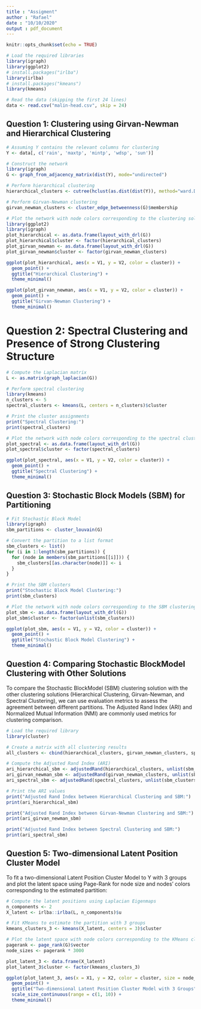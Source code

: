 ---
title : "Assigment"
author : "Rafael"
date : "10/10/2020"
output : pdf_document
---

```{r setup, include=FALSE}
knitr::opts_chunk$set(echo = TRUE)
```

```{r}
# Load the required libraries
library(igraph)
library(ggplot2)
# install.packages("irlba")
library(irlba)
# install.packages("kmeans")
library(kmeans)

# Read the data (skipping the first 24 lines)
data <- read.csv("malin-head.csv", skip = 24)
```

## Question 1: Clustering using Girvan-Newman and Hierarchical Clustering
```{r}
# Assuming Y contains the relevant columns for clustering
Y <- data[, c('rain', 'maxtp', 'mintp', 'wdsp', 'sun')]

# Construct the network
library(igraph)
G <- graph_from_adjacency_matrix(dist(Y), mode="undirected")

# Perform hierarchical clustering
hierarchical_clusters <- cutree(hclust(as.dist(dist(Y)), method="ward.D2"), k = 5)

# Perform Girvan-Newman clustering
girvan_newman_clusters <- cluster_edge_betweenness(G)$membership

# Plot the network with node colors corresponding to the clustering solutions
library(ggplot2)
library(igraph)
plot_hierarchical <- as.data.frame(layout_with_drl(G))
plot_hierarchical$cluster <- factor(hierarchical_clusters)
plot_girvan_newman <- as.data.frame(layout_with_drl(G))
plot_girvan_newman$cluster <- factor(girvan_newman_clusters)

ggplot(plot_hierarchical, aes(x = V1, y = V2, color = cluster)) +
  geom_point() +
  ggtitle("Hierarchical Clustering") +
  theme_minimal()

ggplot(plot_girvan_newman, aes(x = V1, y = V2, color = cluster)) +
  geom_point() +
  ggtitle("Girvan-Newman Clustering") +
  theme_minimal()
```

# Question 2: Spectral Clustering and Presence of Strong Clustering Structure
```{r}
# Compute the Laplacian matrix
L <- as.matrix(graph_laplacian(G))

# Perform spectral clustering
library(kmeans)
n_clusters <- 5
spectral_clusters <- kmeans(L, centers = n_clusters)$cluster

# Print the cluster assignments
print("Spectral Clustering:")
print(spectral_clusters)

# Plot the network with node colors corresponding to the spectral clustering solution
plot_spectral <- as.data.frame(layout_with_drl(G))
plot_spectral$cluster <- factor(spectral_clusters)

ggplot(plot_spectral, aes(x = V1, y = V2, color = cluster)) +
  geom_point() +
  ggtitle("Spectral Clustering") +
  theme_minimal()
```

## Question 3: Stochastic Block Models (SBM) for Partitioning
```{r}
# Fit Stochastic Block Model
library(igraph)
sbm_partitions <- cluster_louvain(G)

# Convert the partition to a list format
sbm_clusters <- list()
for (i in 1:length(sbm_partitions)) {
  for (node in members(sbm_partitions[[i]])) {
    sbm_clusters[[as.character(node)]] <- i
  }
}

# Print the SBM clusters
print("Stochastic Block Model Clustering:")
print(sbm_clusters)

# Plot the network with node colors corresponding to the SBM clustering solution
plot_sbm <- as.data.frame(layout_with_drl(G))
plot_sbm$cluster <- factor(unlist(sbm_clusters))

ggplot(plot_sbm, aes(x = V1, y = V2, color = cluster)) +
  geom_point() +
  ggtitle("Stochastic Block Model Clustering") +
  theme_minimal()
```

## Question 4: Comparing Stochastic BlockModel Clustering with Other Solutions

To compare the Stochastic BlockModel (SBM) clustering solution with the other clustering solutions (Hierarchical Clustering, Girvan-Newman, and Spectral Clustering), we can use evaluation metrics to assess the agreement between different partitions. The Adjusted Rand Index (ARI) and Normalized Mutual Information (NMI) are commonly used metrics for clustering comparison.
```{r}
# Load the required library
library(cluster)

# Create a matrix with all clustering results
all_clusters <- cbind(hierarchical_clusters, girvan_newman_clusters, spectral_clusters, unlist(sbm_clusters))

# Compute the Adjusted Rand Index (ARI)
ari_hierarchical_sbm <- adjustedRand(hierarchical_clusters, unlist(sbm_clusters))
ari_girvan_newman_sbm <- adjustedRand(girvan_newman_clusters, unlist(sbm_clusters))
ari_spectral_sbm <- adjustedRand(spectral_clusters, unlist(sbm_clusters))

# Print the ARI values
print("Adjusted Rand Index between Hierarchical Clustering and SBM:")
print(ari_hierarchical_sbm)

print("Adjusted Rand Index between Girvan-Newman Clustering and SBM:")
print(ari_girvan_newman_sbm)

print("Adjusted Rand Index between Spectral Clustering and SBM:")
print(ari_spectral_sbm)
```

## Question 5: Two-dimensional Latent Position Cluster Model

To fit a two-dimensional Latent Position Cluster Model to Y with 3 groups and plot the latent space using Page-Rank for node size and nodes' colors corresponding to the estimated partition:
```{r}
# Compute the latent positions using Laplacian Eigenmaps
n_components <- 2
X_latent <- irlba::irlba(L, n_components)$u

# Fit KMeans to estimate the partition with 3 groups
kmeans_clusters_3 <- kmeans(X_latent, centers = 3)$cluster

# Plot the latent space with node colors corresponding to the KMeans clustering solution
pagerank <- page_rank(G)$vector
node_sizes <- pagerank * 3000

plot_latent_3 <- data.frame(X_latent)
plot_latent_3$cluster <- factor(kmeans_clusters_3)

ggplot(plot_latent_3, aes(x = X1, y = X2, color = cluster, size = node_sizes)) +
  geom_point() +
  ggtitle("Two-dimensional Latent Position Cluster Model with 3 Groups") +
  scale_size_continuous(range = c(1, 10)) +
  theme_minimal()
```